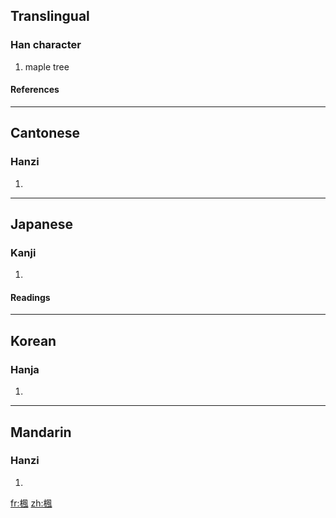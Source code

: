 {{see|枫}}

==Translingual==
===Han character===
{{Han char|rn=75|rad=木|as=09|sn=13|four=4791<sub>0</sub>|canj=木竹弓戈 (DHNI)}}
# maple tree
====References====
{{Han ref|kx=0539.080|dkj=15126|dj=0926.210|hdz=21253.080|uh=6953|ud=26963|bh=B7AC|bd=47020}}

----
==Cantonese==
===Hanzi===
{{yue-hanzi|jyut=|y=fung1}}
# {{defn|Cantonese}}

----
==Japanese==
===Kanji===
{{ja-kanji|grade=|rs=木09}}
# {{defn|Japanese}} 
====Readings====
{{ja-readings|on=[[ふう]] (fū)|kun=[[かえで]] (kaede)}}

----
==Korean==
===Hanja===
{{ko-hanja|hangeul=풍|eumhun=|rv=pung|mr=p'ung|y=phung}}
# {{defn|Korean}}

----
==Mandarin==
===Hanzi===
{{cmn-hanzi|sim=枫|pin=[[fēng]] (feng1)|wg=feng<sup>1</sup>}}
# {{defn|Mandarin}}

[[fr:楓]]
[[zh:楓]]